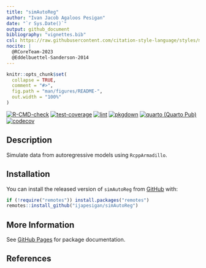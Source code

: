 ```yaml
---
title: "simAutoReg"
author: "Ivan Jacob Agaloos Pesigan"
date: "`r Sys.Date()`"
output: github_document
bibliography: "vignettes.bib"
csl: https://raw.githubusercontent.com/citation-style-language/styles/master/apa.csl
nocite: |
  @RCoreTeam-2023
  @Eddelbuettel-Sanderson-2014
---
```


<!-- README.md is generated from .setup/readme/README.Rmd. Please edit that file -->

```r
knitr::opts_chunk$set(
  collapse = TRUE,
  comment = "#>",
  fig.path = "man/figures/README-",
  out.width = "100%"
)
```

<!-- badges: start -->
[![R-CMD-check](https://github.com/ijapesigan/simAutoReg/workflows/R-CMD-check/badge.svg)](https://github.com/ijapesigan/simAutoReg/actions)
[![test-coverage](https://github.com/ijapesigan/simAutoReg/actions/workflows/test-coverage.yml/badge.svg)](https://github.com/ijapesigan/simAutoReg/actions/workflows/test-coverage.yml)
[![lint](https://github.com/ijapesigan/simAutoReg/actions/workflows/lint.yml/badge.svg)](https://github.com/ijapesigan/simAutoReg/actions/workflows/lint.yml)
[![pkgdown](https://github.com/ijapesigan/simAutoReg/actions/workflows/pkgdown-gh-pages.yml/badge.svg)](https://github.com/ijapesigan/simAutoReg/actions/workflows/pkgdown-gh-pages.yml)
[![quarto (Quarto Pub)](https://github.com/ijapesigan/simAutoReg/actions/workflows/quarto-quarto-pub.yml/badge.svg)](https://github.com/ijapesigan/simAutoReg/actions/workflows/quarto-quarto-pub.yml)
[![codecov](https://codecov.io/gh/ijapesigan/simAutoReg/branch/main/graph/badge.svg)](https://codecov.io/gh/ijapesigan/simAutoReg)
<!-- badges: end -->

## Description

Simulate data from autoregressive models using `RcppArmadillo`.

## Installation

You can install the released version of
`simAutoReg`
from
[GitHub](https://github.com/ijapesigan/simAutoReg) with:

```r
if (!require("remotes")) install.packages("remotes")
remotes::install_github("ijapesigan/simAutoReg")
```

## More Information

See
[GitHub Pages](https://ijapesigan.github.io/simAutoReg)
for package documentation.

## References
